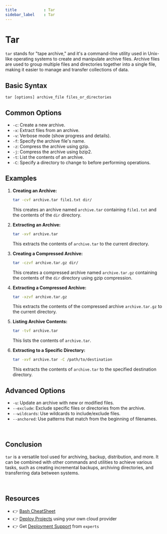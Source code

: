 ```yaml
---
title            : Tar
sidebar_label    : Tar
---
```


# Tar

`tar` stands for "tape archive," and it's a command-line utility used in Unix-like operating systems to create and manipulate archive files. 
Archive files are used to group multiple files and directories together into a single file, making it easier to manage and transfer collections of data.

## **Basic Syntax**

```
tar [options] archive_file files_or_directories
```

## **Common Options**

- `-c`: Create a new archive.
- `-x`: Extract files from an archive.
- `-v`: Verbose mode (show progress and details).
- `-f`: Specify the archive file's name.
- `-z`: Compress the archive using gzip.
- `-j`: Compress the archive using bzip2.
- `-t`: List the contents of an archive.
- `-C`: Specify a directory to change to before performing operations.

## **Examples**

1. **Creating an Archive:**
   ```bash
   tar -cvf archive.tar file1.txt dir/
   ```
   This creates an archive named `archive.tar` containing `file1.txt` and the contents of the `dir` directory.

2. **Extracting an Archive:**
   ```bash
   tar -xvf archive.tar
   ```
   This extracts the contents of `archive.tar` to the current directory.

3. **Creating a Compressed Archive:**
   ```bash
   tar -czvf archive.tar.gz dir/
   ```
   This creates a compressed archive named `archive.tar.gz` containing the contents of the `dir` directory using gzip compression.

4. **Extracting a Compressed Archive:**
   ```bash
   tar -xzvf archive.tar.gz
   ```
   This extracts the contents of the compressed archive `archive.tar.gz` to the current directory.

5. **Listing Archive Contents:**
   ```bash
   tar -tvf archive.tar
   ```
   This lists the contents of `archive.tar`.

6. **Extracting to a Specific Directory:**
   ```bash
   tar -xvf archive.tar -C /path/to/destination
   ```
   This extracts the contents of `archive.tar` to the specified destination directory.

## **Advanced Options**

- `-u`: Update an archive with new or modified files.
- `--exclude`: Exclude specific files or directories from the archive.
- `--wildcards`: Use wildcards to include/exclude files.
- `--anchored`: Use patterns that match from the beginning of filenames.

<br />

## **Conclusion**

`tar` is a versatile tool used for archiving, backup, distribution, and more. 
It can be combined with other commands and utilities to achieve various tasks, such as creating incremental backups, archiving directories, and transferring data between systems.

<br />

## Resources

- 👉 [Bash CheatSheet](https://devhints.io/bash)
- 👉 [Deploy Projects](https://deploypro.dev/) using your own cloud provider
- 👉 Get [Deployment Support](https://deploypro.dev/support/) from `experts` 

